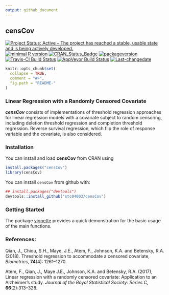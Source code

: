 ```yaml
---
output: github_document
---
```


## **censCov**

[![Project Status: Active – The project has reached a stable, usable state and is being actively developed.](http://www.repostatus.org/badges/latest/active.svg)](http://www.repostatus.org/#active)
[![minimal R version](https://img.shields.io/badge/R%3E%3D-3.4.0-6666ff.svg)](https://cran.r-project.org/)
[![CRAN_Status_Badge](http://www.r-pkg.org/badges/version/reReg)](https://cran.r-project.org/package=reReg)
[![packageversion](https://img.shields.io/badge/Package%20version-1.0.1-orange.svg?style=flat-square)](commits/master)
[![Travis-CI Build Status](https://travis-ci.org/stc04003/censCov.svg?branch=master)](https://travis-ci.org/stc04003/censCov)
[![AppVeyor Build Status](https://ci.appveyor.com/api/projects/status/github/stc04003/censCov?branch=master&svg=true)](https://ci.appveyor.com/project/stc04003/censCov)
[![Last-changedate](https://img.shields.io/badge/last%20change-2019--05--18-yellowgreen.svg)](/commits/master)

```r
knitr::opts_chunk$set(
  collapse = TRUE,
  comment = "#>",
  fig.path = "README-"
)
```

### Linear Regression with a Randomly Censored Covariate
***censCov*** consists of implementations of threshold regression approaches for linear regression models with a covariate subject to random censoring, including deletion threshold regression and completion threshold regression. Reverse survival regression, which flip the role of response variable and the covariate, is also considered.

### Installation

You can install and load **censCov** from CRAN using

```r
install.packages("censCov")
library(censCov)
```

You can install `censCov` from github with:

```r
## install.packages("devtools")
devtools::install_github("stc04003/censCov")
```

### Getting Started
The package [vignette](https://www.sychiou.com/censCov/articles/censCov-examples.html) provides a quick demonstration for the basic usage of the main functions.

### References:

  Qian, J., Chiou, S.H., Maye, J.E., Atem, F., Johnson, K.A. and Betensky, R.A. (2018).
  Threshold regression to accommodate a censored covariate, *Biometrics*, **74**(4):
  1261--1270.

  Atem, F., Qian, J., Maye J.E., Johnson, K.A. and Betensky, R.A. (2017),
  Linear regression with a randomly censored covariate: Application to an Alzheimer's study.
  *Journal of the Royal Statistical Society: Series C*, **66**(2):313--328.